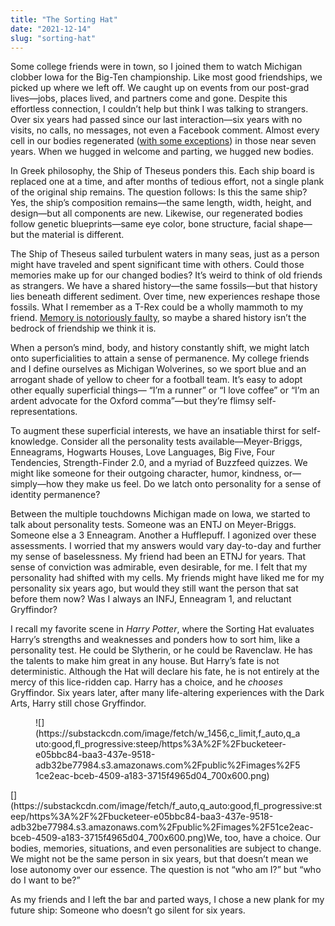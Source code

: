 ```yaml
---
title: "The Sorting Hat"
date: "2021-12-14"
slug: "sorting-hat"
---
```


Some college friends were in town, so I joined them to watch Michigan clobber Iowa for the Big-Ten championship. Like most good friendships, we picked up where we left off. We caught up on events from our post-grad lives—jobs, places lived, and partners come and gone. Despite this effortless connection, I couldn’t help but think I was talking to strangers. Over six years had passed since our last interaction—six years with no visits, no calls, no messages, not even a Facebook comment. Almost every cell in our bodies regenerated ([with some exceptions](https://www.snopes.com/fact-check/does-body-replace-itself-seven-years/)) in those near seven years. When we hugged in welcome and parting, we hugged new bodies.

In Greek philosophy, the Ship of Theseus ponders this. Each ship board is replaced one at a time, and after months of tedious effort, not a single plank of the original ship remains. The question follows: Is this the same ship? Yes, the ship’s composition remains—the same length, width, height, and design—but all components are new. Likewise, our regenerated bodies follow genetic blueprints—same eye color, bone structure, facial shape—but the material is different.

The Ship of Theseus sailed turbulent waters in many seas, just as a person might have traveled and spent significant time with others. Could those memories make up for our changed bodies? It’s weird to think of old friends as strangers. We have a shared history—the same fossils—but that history lies beneath different sediment. Over time, new experiences reshape those fossils. What I remember as a T-Rex could be a wholly mammoth to my friend. [Memory is notoriously faulty](https://www.psychologytoday.com/us/blog/hidden-motives/201203/unreliable-memory), so maybe a shared history isn’t the bedrock of friendship we think it is.

When a person’s mind, body, and history constantly shift, we might latch onto superficialities to attain a sense of permanence. My college friends and I define ourselves as Michigan Wolverines, so we sport blue and an arrogant shade of yellow to cheer for a football team. It’s easy to adopt other equally superficial things— “I’m a runner” or “I love coffee” or “I’m an ardent advocate for the Oxford comma”—but they’re flimsy self-representations.

To augment these superficial interests, we have an insatiable thirst for self-knowledge. Consider all the personality tests available—Meyer-Briggs, Enneagrams, Hogwarts Houses, Love Languages, Big Five, Four Tendencies, Strength-Finder 2.0, and a myriad of Buzzfeed quizzes. We might like someone for their outgoing character, humor, kindness, or—simply—how they make us feel. Do we latch onto personality for a sense of identity permanence?

Between the multiple touchdowns Michigan made on Iowa, we started to talk about personality tests. Someone was an ENTJ on Meyer-Briggs. Someone else a 3 Enneagram. Another a Hufflepuff. I agonized over these assessments. I worried that my answers would vary day-to-day and further my sense of baselessness. My friend had been an ETNJ for years. That sense of conviction was admirable, even desirable, for me. I felt that my personality had shifted with my cells. My friends might have liked me for my personality six years ago, but would they still want the person that sat before them now? Was I always an INFJ, Enneagram 1, and reluctant Gryffindor?

I recall my favorite scene in *Harry Potter*, where the Sorting Hat evaluates Harry’s strengths and weaknesses and ponders how to sort him, like a personality test. He could be Slytherin, or he could be Ravenclaw. He has the talents to make him great in any house. But Harry’s fate is not deterministic. Although the Hat will declare his fate, he is not entirely at the mercy of this lice-ridden cap. Harry has a choice, and he *chooses* Gryffindor. Six years later, after many life-altering experiences with the Dark Arts, Harry still chose Gryffindor.

<div class="wp-block-image"><figure class="aligncenter">![](https://substackcdn.com/image/fetch/w_1456,c_limit,f_auto,q_auto:good,fl_progressive:steep/https%3A%2F%2Fbucketeer-e05bbc84-baa3-437e-9518-adb32be77984.s3.amazonaws.com%2Fpublic%2Fimages%2F51ce2eac-bceb-4509-a183-3715f4965d04_700x600.png)</figure></div>[](https://substackcdn.com/image/fetch/f_auto,q_auto:good,fl_progressive:steep/https%3A%2F%2Fbucketeer-e05bbc84-baa3-437e-9518-adb32be77984.s3.amazonaws.com%2Fpublic%2Fimages%2F51ce2eac-bceb-4509-a183-3715f4965d04_700x600.png)We, too, have a choice. Our bodies, memories, situations, and even personalities are subject to change. We might not be the same person in six years, but that doesn’t mean we lose autonomy over our essence. The question is not “who am I?” but “who do I want to be?”

As my friends and I left the bar and parted ways, I chose a new plank for my future ship: Someone who doesn’t go silent for six years.